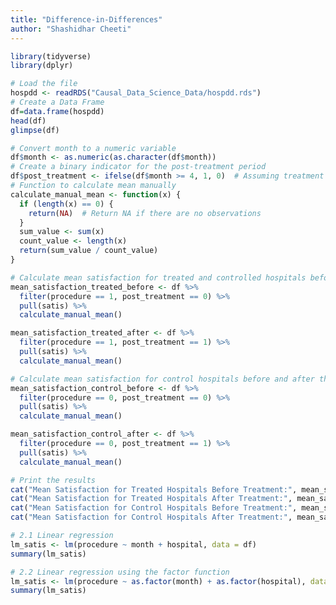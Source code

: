 ```yaml
---
title: "Difference-in-Differences"
author: "Shashidhar Cheeti"
---
```


```r
library(tidyverse)
library(dplyr)
```
```r
# Load the file
hospdd <- readRDS("Causal_Data_Science_Data/hospdd.rds")
# Create a Data Frame
df=data.frame(hospdd)
head(df)
glimpse(df)
```
```r
# Convert month to a numeric variable
df$month <- as.numeric(as.character(df$month))
# Create a binary indicator for the post-treatment period
df$post_treatment <- ifelse(df$month >= 4, 1, 0)  # Assuming treatment occurred after month 3
# Function to calculate mean manually
calculate_manual_mean <- function(x) {
  if (length(x) == 0) {
    return(NA)  # Return NA if there are no observations
  }
  sum_value <- sum(x)
  count_value <- length(x)
  return(sum_value / count_value)
}

# Calculate mean satisfaction for treated and controlled hospitals before  treatment
mean_satisfaction_treated_before <- df %>%
  filter(procedure == 1, post_treatment == 0) %>%
  pull(satis) %>%
  calculate_manual_mean()

mean_satisfaction_treated_after <- df %>%
  filter(procedure == 1, post_treatment == 1) %>%
  pull(satis) %>%
  calculate_manual_mean()

# Calculate mean satisfaction for control hospitals before and after the treatment
mean_satisfaction_control_before <- df %>%
  filter(procedure == 0, post_treatment == 0) %>%
  pull(satis) %>%
  calculate_manual_mean()

mean_satisfaction_control_after <- df %>%
  filter(procedure == 0, post_treatment == 1) %>%
  pull(satis) %>%
  calculate_manual_mean()

# Print the results
cat("Mean Satisfaction for Treated Hospitals Before Treatment:", mean_satisfaction_treated_before, "\n")
cat("Mean Satisfaction for Treated Hospitals After Treatment:", mean_satisfaction_treated_after, "\n")
cat("Mean Satisfaction for Control Hospitals Before Treatment:", mean_satisfaction_control_before, "\n")
cat("Mean Satisfaction for Control Hospitals After Treatment:", mean_satisfaction_control_after, "\n")


```

```r
# 2.1 Linear regression 
lm_satis <- lm(procedure ~ month + hospital, data = df)
summary(lm_satis)
```
```r
# 2.2 Linear regression using the factor function
lm_satis <- lm(procedure ~ as.factor(month) + as.factor(hospital), data = df)
summary(lm_satis)
```




